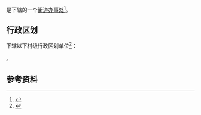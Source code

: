 {{中国乡级行政区|51/13/02/011/000}}

'''{{PAGENAMEBASE}}'''是{{PRC admin/fullname|51/13/02/011/000|3}}下辖的一个[[街道办事处|街道办事处]]<ref>{{PRC admin/ref sgc|{{PRC admin/parent|51/13/02/011/000}}}}</ref>。

== 行政区划 ==
{{PAGENAMEBASE}}下辖以下村级行政区划单位<ref>{{PRC admin/ref sgc|51/13/02/011/000}}</ref>：

{{PRC admin/children|51/13/02/011/000}}。

== 参考资料 ==
{{reflist}}

{{四川行政区划小作品}}
{{PRC admin/navcat|51/13/02/011/000}}